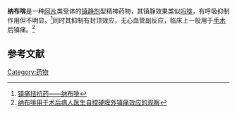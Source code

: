 {{medical}}
{{drugbox | verifiedrevid = 265199930
|
| IUPAC_name = (一)-17-(cyclobutylmethyl)-4,5α-epoxymorphinan- 3,6α,14-triol hydrochloride<br/>(一)一17一(环丁烷甲基)一4，5a一环氧基一3， 6a，14-三羟基吗啡喃   
| image = nalbuphine.svg
| CASNo_Ref = {{cascite}}
| CAS_number = 20594-83-6
| ATC_prefix =  N02
| ATC_suffix = AF02 
| PubChem = 4419
| DrugBank = APRD01132
| C=21 | H=27 | N=1 | O=4
| molecular_weight = 357.443 g/mol
| bioavailability = 
| metabolism = 
| elimination_half-life = 
| excretion = 
| pregnancy_category = B
| legal_status = Legal
| routes_of_administration = [[intravenous|intravenous]], [[intramuscular|intramuscular]], [[subcutaneous|subcutaneous]]
}}

'''纳布啡'''是一种[[阿片|阿片]]类受体的[[镇静剂|镇静剂]]型精神药物，其镇静效果类似[[吗啡|吗啡]]，有呼吸抑制作用但不明显。<ref>[http://www.chinazxw.net/zhengxingjishu/5049.html 镇痛拮抗药——纳布啡]</ref>同时其抑制有封顶效应，无心血管副反应，临床上一般用于[[手术|手术]]后镇痛。<ref>[http://www.5ijk.net/show.aspx?id=218311&cid=1158 纳布啡用于术后病人医生自控硬膜外镇痛效应的观察]{{dead link|date=2018年4月 |bot=InternetArchiveBot |fix-attempted=yes }}</ref>

==参考文献==
{{reflist}}

{{Hallucinogens}}
{{精神药品品种目录}}

[[Category:药物|Category:药物]]